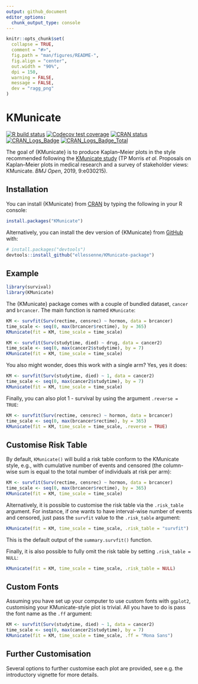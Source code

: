 ```yaml
---
output: github_document
editor_options: 
  chunk_output_type: console
---
```


<!-- README.md is generated from README.Rmd. Please edit that file -->

```r
knitr::opts_chunk$set(
  collapse = TRUE,
  comment = "#>",
  fig.path = "man/figures/README-",
  fig.align = "center",
  out.width = "90%",
  dpi = 150,
  warning = FALSE,
  message = FALSE,
  dev = "ragg_png"
)
```

# KMunicate

<!-- badges: start -->
[![R build status](https://github.com/ellessenne/KMunicate-package/workflows/R-CMD-check/badge.svg)](https://github.com/ellessenne/KMunicate-package/actions)
[![Codecov test coverage](https://codecov.io/gh/ellessenne/KMunicate-package/branch/master/graph/badge.svg)](https://app.codecov.io/gh/ellessenne/KMunicate-package?branch=master)
[![CRAN status](https://www.r-pkg.org/badges/version/KMunicate)](https://CRAN.R-project.org/package=KMunicate)
[![CRAN_Logs_Badge](http://cranlogs.r-pkg.org/badges/KMunicate)](https://cran.r-project.org/package=KMunicate)
[![CRAN_Logs_Badge_Total](http://cranlogs.r-pkg.org/badges/grand-total/KMunicate)](https://cran.r-project.org/package=KMunicate)
<!-- badges: end -->

The goal of {KMunicate} is to produce Kaplan–Meier plots in the style recommended following the [KMunicate study](http://dx.doi.org/10.1136/bmjopen-2019-030215) (TP Morris *et al*. Proposals on Kaplan–Meier plots in medical research and a survey of stakeholder views: KMunicate. *BMJ Open*, 2019, 9:e030215). 

## Installation

You can install {KMunicate} from [CRAN](https://CRAN.R-project.org/package=KMunicate) by typing the following in your R console:

``` r
install.packages("KMunicate")
```

Alternatively, you can install the dev version of {KMunicate} from [GitHub](https://github.com/ellessenne/KMunicate-package/) with:

``` r
# install.packages("devtools")
devtools::install_github("ellessenne/KMunicate-package")
```

## Example

```r
library(survival)
library(KMunicate)
```

The {KMunicate} package comes with a couple of bundled dataset, `cancer` and `brcancer`.
The main function is named `KMunicate`:

```r
KM <- survfit(Surv(rectime, censrec) ~ hormon, data = brcancer)
time_scale <- seq(0, max(brcancer$rectime), by = 365)
KMunicate(fit = KM, time_scale = time_scale)
```

```r
KM <- survfit(Surv(studytime, died) ~ drug, data = cancer2)
time_scale <- seq(0, max(cancer2$studytime), by = 7)
KMunicate(fit = KM, time_scale = time_scale)
```

You also might wonder, does this work with a single arm?
Yes, yes it does:

```r
KM <- survfit(Surv(studytime, died) ~ 1, data = cancer2)
time_scale <- seq(0, max(cancer2$studytime), by = 7)
KMunicate(fit = KM, time_scale = time_scale)
```

Finally, you can also plot 1 - survival by using the argument `.reverse = TRUE`:

```r
KM <- survfit(Surv(rectime, censrec) ~ hormon, data = brcancer)
time_scale <- seq(0, max(brcancer$rectime), by = 365)
KMunicate(fit = KM, time_scale = time_scale, .reverse = TRUE)
```

## Customise Risk Table

By default, `KMunicate()` will build a risk table conform to the KMunicate style, e.g., with cumulative number of events and censored (the column-wise sum is equal to the total number of individuals at risk per arm):

```r
KM <- survfit(Surv(rectime, censrec) ~ hormon, data = brcancer)
time_scale <- seq(0, max(brcancer$rectime), by = 365)
KMunicate(fit = KM, time_scale = time_scale)
```

Alternatively, it is possible to customise the risk table via the `.risk_table` argument. 
For instance, if one wants to have interval-wise number of events and censored, just pass the `survfit` value to the `.risk_table` argument:

```r
KMunicate(fit = KM, time_scale = time_scale, .risk_table = "survfit")
```

This is the default output of the `summary.survfit()` function.

Finally, it is also possible to fully omit the risk table by setting `.risk_table = NULL`:

```r
KMunicate(fit = KM, time_scale = time_scale, .risk_table = NULL)
```

## Custom Fonts

Assuming you have set up your computer to use custom fonts with `ggplot2`, customising your KMunicate-style plot is trivial.
All you have to do is pass the font name as the `.ff` argument:

```r
KM <- survfit(Surv(studytime, died) ~ 1, data = cancer2)
time_scale <- seq(0, max(cancer2$studytime), by = 7)
KMunicate(fit = KM, time_scale = time_scale, .ff = "Mona Sans")
```

## Further Customisation

Several options to further customise each plot are provided, see e.g. the introductory vignette for more details.

